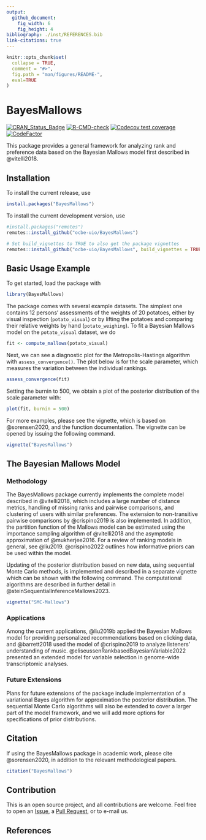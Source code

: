 ```yaml
---
output:
  github_document:
    fig_width: 6
    fig_height: 4
bibliography: ./inst/REFERENCES.bib
link-citations: true
---
```


<!-- README.md is generated from README.Rmd. Please edit that file -->

```r
knitr::opts_chunk$set(
  collapse = TRUE,
  comment = "#>",
  fig.path = "man/figures/README-",
  eval=TRUE
)
```
# BayesMallows

[![CRAN_Status_Badge](http://www.r-pkg.org/badges/version/BayesMallows)](https://cran.r-project.org/package=BayesMallows)
[![R-CMD-check](https://github.com/ocbe-uio/BayesMallows/workflows/R-CMD-check/badge.svg)](https://github.com/ocbe-uio/BayesMallows/actions)
[![Codecov test coverage](https://codecov.io/gh/ocbe-uio/BayesMallows/branch/master/graph/badge.svg)](https://app.codecov.io/gh/ocbe-uio/BayesMallows?branch=master)
[![CodeFactor](https://www.codefactor.io/repository/github/ocbe-uio/bayesmallows/badge/develop)](https://www.codefactor.io/repository/github/ocbe-uio/bayesmallows/overview/develop)

This package provides a general framework for analyzing rank and preference data based on the Bayesian Mallows model first described in @vitelli2018.

## Installation

To install the current release, use

```r
install.packages("BayesMallows")
```

To install the current development version, use

```r
#install.packages("remotes")
remotes::install_github("ocbe-uio/BayesMallows")

# Set build_vignettes to TRUE to also get the package vignettes
remotes::install_github("ocbe-uio/BayesMallows", build_vignettes = TRUE)
```

## Basic Usage Example

To get started, load the package with

```r
library(BayesMallows)
```

The package comes with several example datasets. The simplest one contains 12 persons' assessments of the weights of 20 potatoes, either by visual inspection (`potato_visual`) or by lifting the potatoes and comparing their relative weights by hand (`potato_weighing`). To fit a Bayesian Mallows model on the `potato_visual` dataset, we do

```r
fit <- compute_mallows(potato_visual)
```

Next, we can see a diagnostic plot for the Metropolis-Hastings algorithm with `assess_convergence()`. The plot below is for the scale parameter, which measures the variation between the individual rankings.

```r
assess_convergence(fit)
```

Setting the burnin to 500, we obtain a plot of the posterior distribution of the scale parameter with:

```r
plot(fit, burnin = 500)
```


For more examples, please see the vignette, which is based on @sorensen2020, and the function documentation. The vignette can be opened by issuing the following command.

```r
vignette("BayesMallows")
```

## The Bayesian Mallows Model

### Methodology

The BayesMallows package currently implements the complete model described in @vitelli2018, which includes a large number of distance metrics, handling of missing ranks and pairwise comparisons, and clustering of users with similar preferences. The extension to non-transitive pairwise comparisons by @crispino2019 is also implemented. In addition, the partition function of the Mallows model can be estimated using the importance sampling algorithm of @vitelli2018 and the asymptotic approximation of @mukherjee2016. For a review of ranking models in general, see @liu2019. @crispino2022 outlines how informative priors can be used within the model. 

Updating of the posterior distribution based on new data, using sequential Monte Carlo methods, is implemented and described in a separate vignette which can be shown with the following command. The computational algorithms are described in further detail in @steinSequentialInferenceMallows2023.

```r
vignette("SMC-Mallows")
```


### Applications

Among the current applications, @liu2019b applied the Bayesian Mallows model for providing personalized recommendations based on clicking data, and @barrett2018 used the model of @crispino2019 to analyze listeners' understanding of music. @eliseussenRankbasedBayesianVariable2022 presented an extended model for variable selection in genome-wide transcriptomic analyses.

### Future Extensions

Plans for future extensions of the package include implementation of a variational Bayes algorithm for approximation the posterior distribution. The sequential Monte Carlo algorithms will also be extended to cover a larger part of the model framework, and we will add more options for specifications of prior distributions.

## Citation

If using the BayesMallows package in academic work, please cite @sorensen2020, in addition to the relevant methodological papers.

```r
citation("BayesMallows")
```


## Contribution

This is an open source project, and all contributions are welcome. Feel free to open an [Issue](https://github.com/ocbe-uio/BayesMallows/issues), a [Pull Request](https://github.com/ocbe-uio/BayesMallows/pulls), or to e-mail us.

## References
